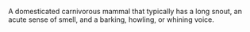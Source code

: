 A domesticated carnivorous mammal that typically has a long snout, an acute sense of smell, and a barking, howling, or whining voice.
